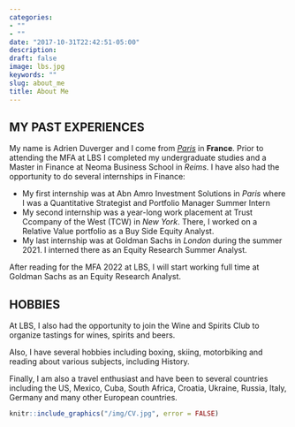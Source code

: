 ```yaml
---
categories:
- ""
- ""
date: "2017-10-31T22:42:51-05:00"
description: 
draft: false
image: lbs.jpg
keywords: ""
slug: about_me
title: About Me
---
```

## MY PAST EXPERIENCES

My name is Adrien Duverger and I come from [*Paris*](https://www.paris.fr/) in **France**. Prior to attending the MFA at LBS I completed my undergraduate studies and a Master in Finance at Neoma  Business School in *Reims*. I have also had the opportunity to do several internships in Finance:

* My first internship was at Abn Amro Investment Solutions in *Paris* where I was a Quantitative Strategist and Portfolio Manager Summer Intern
* My second internship was a year-long work placement at Trust Ccompany of the West (TCW) in *New York*. There, I worked on a Relative Value portfolio as a Buy Side Equity Analyst.
* My last internship was at Goldman Sachs in *London* during the summer 2021. I interned there as an Equity Research Summer Analyst. 

After reading for the MFA 2022 at LBS, I will start working full time at Goldman Sachs as an Equity Research Analyst.


## HOBBIES
At LBS, I also had the opportunity to join the Wine and Spirits Club to organize tastings for wines, spirits and beers.

Also, I have several hobbies including boxing, skiing, motorbiking and reading about various subjects, including History.

Finally, I am also a travel enthusiast and have been to several countries including the US, Mexico, Cuba, South Africa, Croatia, Ukraine, Russia, Italy, Germany and many other European countries. 

```r
knitr::include_graphics("/img/CV.jpg", error = FALSE)
```
